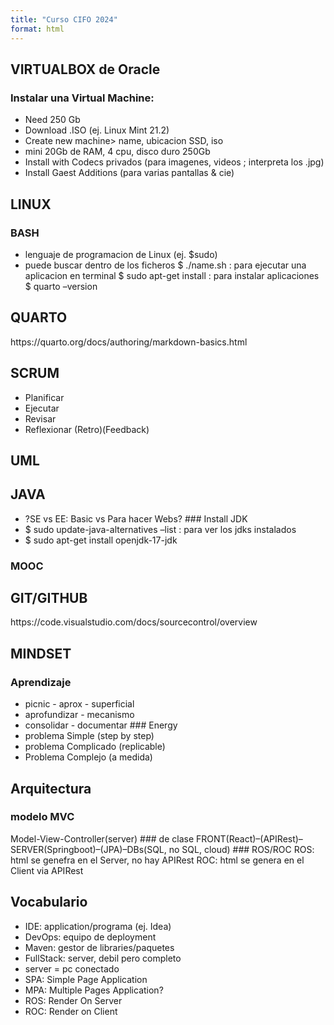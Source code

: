 ```yaml
---
title: "Curso CIFO 2024"
format: html
---
```


## VIRTUALBOX de Oracle

### Instalar una Virtual Machine:
-   Need 250 Gb
-   Download .ISO (ej. Linux Mint 21.2)
-   Create new machine\> name, ubicacion SSD, iso
-   mini 20Gb de RAM, 4 cpu, disco duro 250Gb
-   Install with Codecs privados (para imagenes, videos ; interpreta los .jpg)
-   Install Gaest Additions (para varias pantallas & cie)

## LINUX

### BASH
-   lenguaje de programacion de Linux (ej. \$sudo)
-   puede buscar dentro de los ficheros
$ ./name.sh : para ejecutar una aplicacion en terminal
$ sudo apt-get install <name> : para instalar aplicaciones
$ quarto --version


## QUARTO
https://quarto.org/docs/authoring/markdown-basics.html



## SCRUM
-   Planificar
-   Ejecutar
-   Revisar
-   Reflexionar (Retro)(Feedback)

## UML


## JAVA
-   ?SE vs EE: Basic vs Para hacer Webs? 
### Install JDK
-   $ sudo update-java-alternatives --list : para ver los jdks instalados
-   $ sudo apt-get install openjdk-17-jdk 

### MOOC

## GIT/GITHUB
https://code.visualstudio.com/docs/sourcecontrol/overview

## MINDSET
### Aprendizaje
-   picnic - aprox - superficial
-   aprofundizar - mecanismo
-   consolidar - documentar
### Energy
-   problema Simple (step by step)
-   problema Complicado (replicable)
-   Problema Complejo (a medida)

## Arquitectura
### modelo MVC 
Model-View-Controller(server)
### de clase
FRONT(React)--(APIRest)--SERVER(Springboot)--(JPA)--DBs(SQL, no SQL, cloud)
### ROS/ROC
ROS: html se genefra en el Server, no hay APIRest
ROC: html se genera en el Client via APIRest

## Vocabulario
-   IDE: application/programa (ej. Idea)
-   DevOps: equipo de deployment
-   Maven: gestor de libraries/paquetes
-   FullStack: server, debil pero completo
-   server = pc conectado
-   SPA: Simple Page Application 
-   MPA: Multiple Pages Application?
-   ROS: Render On Server
-   ROC: Render on Client
